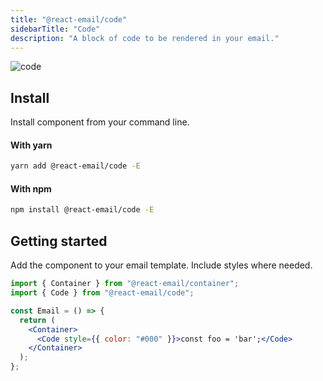 ```yaml
---
title: "@react-email/code"
sidebarTitle: "Code"
description: "A block of code to be rendered in your email."
---
```



<img className="rounded-md" src="/images/components/code.png" alt="code" />

## Install

Install component from your command line.

#### With yarn

```sh
yarn add @react-email/code -E
```

#### With npm

```sh
npm install @react-email/code -E
```

## Getting started

Add the component to your email template. Include styles where needed.

```jsx
import { Container } from "@react-email/container";
import { Code } from "@react-email/code";

const Email = () => {
  return (
    <Container>
      <Code style={{ color: "#000" }}>const foo = 'bar';</Code>
    </Container>
  );
};
```

<License />
